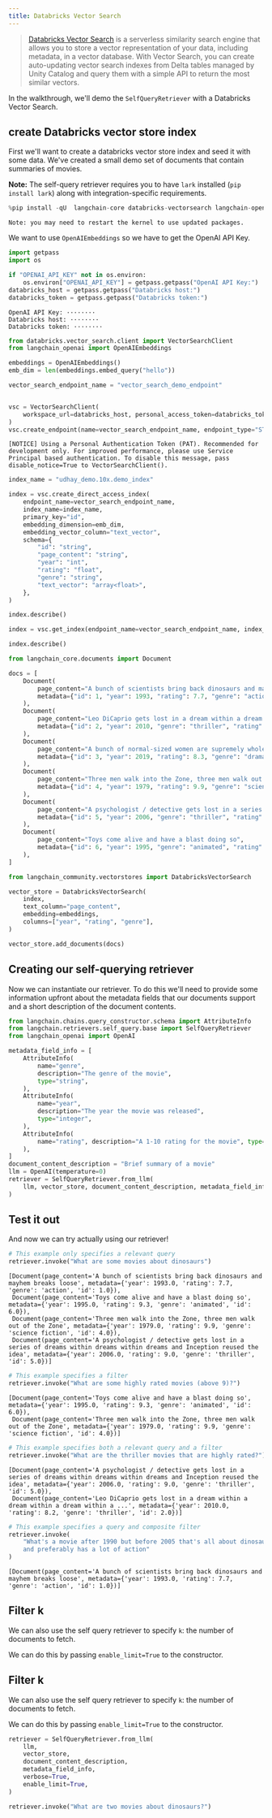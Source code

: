 ```yaml
---
title: Databricks Vector Search
---
```


>[Databricks Vector Search](https://docs.databricks.com/en/generative-ai/vector-search.html) is a serverless similarity search engine that allows you to store a vector representation of your data, including metadata, in a vector database. With Vector Search, you can create auto-updating vector search indexes from Delta tables managed by Unity Catalog and query them with a simple API to return the most similar vectors.

In the walkthrough, we'll demo the `SelfQueryRetriever` with a Databricks Vector Search.

## create Databricks vector store index

First we'll want to create a databricks vector store index and seed it with some data. We've created a small demo set of documents that contain summaries of movies.

**Note:** The self-query retriever requires you to have `lark` installed (`pip install lark`) along with integration-specific requirements.

```python
%pip install -qU  langchain-core databricks-vectorsearch langchain-openai tiktoken
```

```output
Note: you may need to restart the kernel to use updated packages.
```

We want to use `OpenAIEmbeddings` so we have to get the OpenAI API Key.

```python
import getpass
import os

if "OPENAI_API_KEY" not in os.environ:
    os.environ["OPENAI_API_KEY"] = getpass.getpass("OpenAI API Key:")
databricks_host = getpass.getpass("Databricks host:")
databricks_token = getpass.getpass("Databricks token:")
```

```output
OpenAI API Key: ········
Databricks host: ········
Databricks token: ········
```

```python
from databricks.vector_search.client import VectorSearchClient
from langchain_openai import OpenAIEmbeddings

embeddings = OpenAIEmbeddings()
emb_dim = len(embeddings.embed_query("hello"))

vector_search_endpoint_name = "vector_search_demo_endpoint"


vsc = VectorSearchClient(
    workspace_url=databricks_host, personal_access_token=databricks_token
)
vsc.create_endpoint(name=vector_search_endpoint_name, endpoint_type="STANDARD")
```

```output
[NOTICE] Using a Personal Authentication Token (PAT). Recommended for development only. For improved performance, please use Service Principal based authentication. To disable this message, pass disable_notice=True to VectorSearchClient().
```

```python
index_name = "udhay_demo.10x.demo_index"

index = vsc.create_direct_access_index(
    endpoint_name=vector_search_endpoint_name,
    index_name=index_name,
    primary_key="id",
    embedding_dimension=emb_dim,
    embedding_vector_column="text_vector",
    schema={
        "id": "string",
        "page_content": "string",
        "year": "int",
        "rating": "float",
        "genre": "string",
        "text_vector": "array<float>",
    },
)

index.describe()
```

```python
index = vsc.get_index(endpoint_name=vector_search_endpoint_name, index_name=index_name)

index.describe()
```

```python
from langchain_core.documents import Document

docs = [
    Document(
        page_content="A bunch of scientists bring back dinosaurs and mayhem breaks loose",
        metadata={"id": 1, "year": 1993, "rating": 7.7, "genre": "action"},
    ),
    Document(
        page_content="Leo DiCaprio gets lost in a dream within a dream within a dream within a ...",
        metadata={"id": 2, "year": 2010, "genre": "thriller", "rating": 8.2},
    ),
    Document(
        page_content="A bunch of normal-sized women are supremely wholesome and some men pine after them",
        metadata={"id": 3, "year": 2019, "rating": 8.3, "genre": "drama"},
    ),
    Document(
        page_content="Three men walk into the Zone, three men walk out of the Zone",
        metadata={"id": 4, "year": 1979, "rating": 9.9, "genre": "science fiction"},
    ),
    Document(
        page_content="A psychologist / detective gets lost in a series of dreams within dreams within dreams and Inception reused the idea",
        metadata={"id": 5, "year": 2006, "genre": "thriller", "rating": 9.0},
    ),
    Document(
        page_content="Toys come alive and have a blast doing so",
        metadata={"id": 6, "year": 1995, "genre": "animated", "rating": 9.3},
    ),
]
```

```python
from langchain_community.vectorstores import DatabricksVectorSearch

vector_store = DatabricksVectorSearch(
    index,
    text_column="page_content",
    embedding=embeddings,
    columns=["year", "rating", "genre"],
)
```

```python
vector_store.add_documents(docs)
```

## Creating our self-querying retriever

Now we can instantiate our retriever. To do this we'll need to provide some information upfront about the metadata fields that our documents support and a short description of the document contents.

```python
from langchain.chains.query_constructor.schema import AttributeInfo
from langchain.retrievers.self_query.base import SelfQueryRetriever
from langchain_openai import OpenAI

metadata_field_info = [
    AttributeInfo(
        name="genre",
        description="The genre of the movie",
        type="string",
    ),
    AttributeInfo(
        name="year",
        description="The year the movie was released",
        type="integer",
    ),
    AttributeInfo(
        name="rating", description="A 1-10 rating for the movie", type="float"
    ),
]
document_content_description = "Brief summary of a movie"
llm = OpenAI(temperature=0)
retriever = SelfQueryRetriever.from_llm(
    llm, vector_store, document_content_description, metadata_field_info, verbose=True
)
```

## Test it out

And now we can try actually using our retriever!

```python
# This example only specifies a relevant query
retriever.invoke("What are some movies about dinosaurs")
```

```output
[Document(page_content='A bunch of scientists bring back dinosaurs and mayhem breaks loose', metadata={'year': 1993.0, 'rating': 7.7, 'genre': 'action', 'id': 1.0}),
 Document(page_content='Toys come alive and have a blast doing so', metadata={'year': 1995.0, 'rating': 9.3, 'genre': 'animated', 'id': 6.0}),
 Document(page_content='Three men walk into the Zone, three men walk out of the Zone', metadata={'year': 1979.0, 'rating': 9.9, 'genre': 'science fiction', 'id': 4.0}),
 Document(page_content='A psychologist / detective gets lost in a series of dreams within dreams within dreams and Inception reused the idea', metadata={'year': 2006.0, 'rating': 9.0, 'genre': 'thriller', 'id': 5.0})]
```

```python
# This example specifies a filter
retriever.invoke("What are some highly rated movies (above 9)?")
```

```output
[Document(page_content='Toys come alive and have a blast doing so', metadata={'year': 1995.0, 'rating': 9.3, 'genre': 'animated', 'id': 6.0}),
 Document(page_content='Three men walk into the Zone, three men walk out of the Zone', metadata={'year': 1979.0, 'rating': 9.9, 'genre': 'science fiction', 'id': 4.0})]
```

```python
# This example specifies both a relevant query and a filter
retriever.invoke("What are the thriller movies that are highly rated?")
```

```output
[Document(page_content='A psychologist / detective gets lost in a series of dreams within dreams within dreams and Inception reused the idea', metadata={'year': 2006.0, 'rating': 9.0, 'genre': 'thriller', 'id': 5.0}),
 Document(page_content='Leo DiCaprio gets lost in a dream within a dream within a dream within a ...', metadata={'year': 2010.0, 'rating': 8.2, 'genre': 'thriller', 'id': 2.0})]
```

```python
# This example specifies a query and composite filter
retriever.invoke(
    "What's a movie after 1990 but before 2005 that's all about dinosaurs, \
    and preferably has a lot of action"
)
```

```output
[Document(page_content='A bunch of scientists bring back dinosaurs and mayhem breaks loose', metadata={'year': 1993.0, 'rating': 7.7, 'genre': 'action', 'id': 1.0})]
```

## Filter k

We can also use the self query retriever to specify `k`: the number of documents to fetch.

We can do this by passing `enable_limit=True` to the constructor.

## Filter k

We can also use the self query retriever to specify `k`: the number of documents to fetch.

We can do this by passing `enable_limit=True` to the constructor.

```python
retriever = SelfQueryRetriever.from_llm(
    llm,
    vector_store,
    document_content_description,
    metadata_field_info,
    verbose=True,
    enable_limit=True,
)
```

```python
retriever.invoke("What are two movies about dinosaurs?")
```
